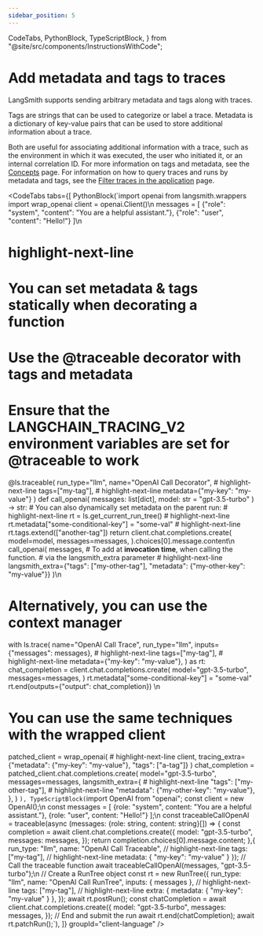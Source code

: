 ```yaml
---
sidebar_position: 5
---
```


  CodeTabs,
  PythonBlock,
  TypeScriptBlock,
} from "@site/src/components/InstructionsWithCode";

# Add metadata and tags to traces

LangSmith supports sending arbitrary metadata and tags along with traces.

Tags are strings that can be used to categorize or label a trace. Metadata is a dictionary of key-value pairs that can be used to store additional information about a trace.

Both are useful for associating additional information with a trace, such as the environment in which it was executed, the user who initiated it, or an internal correlation ID.
For more information on tags and metadata, see the [Concepts](/observability/concepts#tags) page. For information on how to query traces and runs by metadata and tags, see the [Filter traces in the application](../monitoring/filter_traces_in_application) page.

<CodeTabs
  tabs={[
    PythonBlock(`import openai
from langsmith.wrappers import wrap_openai
client = openai.Client()\n
messages = [
    {"role": "system", "content": "You are a helpful assistant."},
    {"role": "user", "content": "Hello!"}
]\n
# highlight-next-line
# You can set metadata & tags **statically** when decorating a function
# Use the @traceable decorator with tags and metadata
# Ensure that the LANGCHAIN_TRACING_V2 environment variables are set for @traceable to work
@ls.traceable(
    run_type="llm",
    name="OpenAI Call Decorator",
    # highlight-next-line
    tags=["my-tag"],
    # highlight-next-line
    metadata={"my-key": "my-value"}
)
def call_openai(
    messages: list[dict], model: str = "gpt-3.5-turbo"
) -> str:
    # You can also dynamically set metadata on the parent run:
    # highlight-next-line
    rt = ls.get_current_run_tree()
    # highlight-next-line
    rt.metadata["some-conditional-key"] = "some-val"
    # highlight-next-line
    rt.tags.extend(["another-tag"])
    return client.chat.completions.create(
        model=model,
        messages=messages,
    ).choices[0].message.content\n
call_openai(
    messages,
    # To add at **invocation time**, when calling the function.
    # via the langsmith_extra parameter
    # highlight-next-line
    langsmith_extra={"tags": ["my-other-tag"], "metadata": {"my-other-key": "my-value"}}
)\n
# Alternatively, you can use the context manager
with ls.trace(
        name="OpenAI Call Trace",
        run_type="llm",
        inputs={"messages": messages},
        # highlight-next-line
        tags=["my-tag"],
        # highlight-next-line
        metadata={"my-key": "my-value"},
    ) as rt:
        chat_completion = client.chat.completions.create(
            model="gpt-3.5-turbo",
            messages=messages,
        )
        rt.metadata["some-conditional-key"] = "some-val"
        rt.end(outputs={"output": chat_completion})
\n
# You can use the same techniques with the wrapped client
patched_client = wrap_openai(
    # highlight-next-line
    client, tracing_extra={"metadata": {"my-key": "my-value"}, "tags": ["a-tag"]}
)
chat_completion = patched_client.chat.completions.create(
    model="gpt-3.5-turbo",
    messages=messages,
    langsmith_extra={
        # highlight-next-line
        "tags": ["my-other-tag"],
        # highlight-next-line
        "metadata": {"my-other-key": "my-value"},
    },
)
`),
    TypeScriptBlock(`import OpenAI from "openai";
const client = new OpenAI();\n
const messages = [
    {role: "system", content: "You are a helpful assistant."},
    {role: "user", content: "Hello!"}
];\n
const traceableCallOpenAI = traceable(async (messages: {role: string, content: string}[]) => {
    const completion = await client.chat.completions.create({
        model: "gpt-3.5-turbo",
        messages: messages,
    });
    return completion.choices[0].message.content;
},{
    run_type: "llm",
    name: "OpenAI Call Traceable",
    // highlight-next-line
    tags: ["my-tag"],
    // highlight-next-line
    metadata: { "my-key": "my-value" }
});
// Call the traceable function
await traceableCallOpenAI(messages, "gpt-3.5-turbo");\n
// Create a RunTree object
const rt = new RunTree({
  run_type: "llm",
  name: "OpenAI Call RunTree",
  inputs: { messages },
   // highlight-next-line
  tags: ["my-tag"],
   // highlight-next-line
  extra: { metadata: { "my-key": "my-value" } },
});
await rt.postRun();
const chatCompletion = await client.chat.completions.create({
  model: "gpt-3.5-turbo",
  messages: messages,
});
// End and submit the run
await rt.end(chatCompletion);
await rt.patchRun();`),
  ]}
  groupId="client-language"
/>
